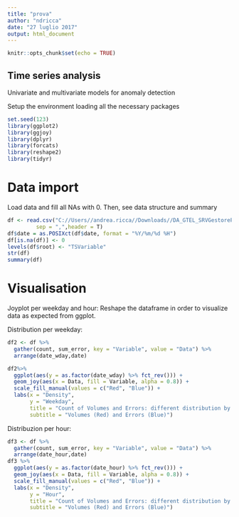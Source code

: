 ---
title: "prova"
author: "ndricca"
date: "27 luglio 2017"
output: html_document
---

```{r setup, include=FALSE}
knitr::opts_chunk$set(echo = TRUE)
```

## Time series analysis

Univariate and multivariate models for anomaly detection

Setup the environment loading all the necessary packages
```{r packages, include=FALSE}
set.seed(123)
library(ggplot2)
library(ggjoy)
library(dplyr)
library(forcats)
library(reshape2)
library(tidyr)
```
# Data import

Load data and fill all NAs with 0. Then, see data structure and summary
```{r load_data,echo=FALSE}
df <- read.csv("C://Users//andrea.ricca//Downloads//DA_GTEL_SRVGestorePreventivo_count_errors.csv",
         sep = ",",header = T)
df$date = as.POSIXct(df$date, format = "%Y/%m/%d %H")
df[is.na(df)] <- 0
levels(df$root) <- "TSVariable"
str(df)
summary(df)

```

# Visualisation

Joyplot per weekday and hour:
Reshape the dataframe in order to visualize data as expected from ggplot.

Distribution per weekday:

```{r ggjoy_weekday}
df2 <- df %>% 
  gather(count, sum_error, key = "Variable", value = "Data") %>%
  arrange(date_wday,date)

df2%>% 
  ggplot(aes(y = as.factor(date_wday) %>% fct_rev())) +
  geom_joy(aes(x = Data, fill = Variable, alpha = 0.8)) +
  scale_fill_manual(values = c("Red", "Blue")) +
  labs(x = "Density",
       y = "Weekday",
       title = "Count of Volumes and Errors: different distribution by weekday",
       subtitle = "Volumes (Red) and Errors (Blue)")

```

Distribuzion per hour:

```{r ggjoy_hour}
df3 <- df %>% 
  gather(count, sum_error, key = "Variable", value = "Data") %>%
  arrange(date_hour,date) 
df3 %>% 
  ggplot(aes(y = as.factor(date_hour) %>% fct_rev())) +
  geom_joy(aes(x = Data, fill = Variable, alpha = 0.8)) +
  scale_fill_manual(values = c("Red", "Blue")) +
  labs(x = "Density",
       y = "Hour",
       title = "Count of Volumes and Errors: different distribution by hour",
       subtitle = "Volumes (Red) and Errors (Blue)")
```

